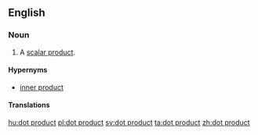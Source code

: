 ==English==

===Noun===
{{en-noun|head=[[dot]] [[product]]}}

# {{context|vector}} A [[scalar product]].

====Hypernyms====
* [[inner product]]

====Translations====
{{trans-see|scalar product}}

[[hu:dot product]]
[[pl:dot product]]
[[sv:dot product]]
[[ta:dot product]]
[[zh:dot product]]